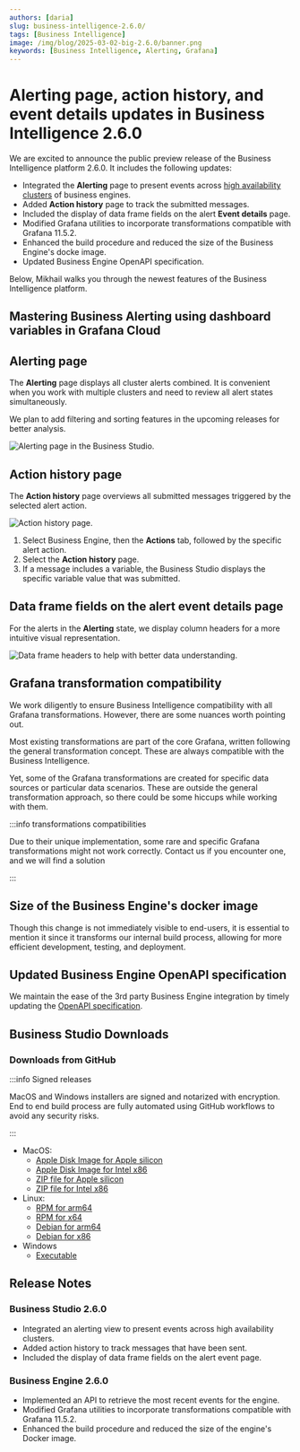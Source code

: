 ```yaml
---
authors: [daria]
slug: business-intelligence-2.6.0/
tags: [Business Intelligence]
image: /img/blog/2025-03-02-big-2.6.0/banner.png
keywords: [Business Intelligence, Alerting, Grafana]
---
```



# Alerting page, action history, and event details updates in Business Intelligence 2.6.0

We are excited to announce the public preview release of the Business Intelligence platform 2.6.0. It includes the following updates:

- Integrated the **Alerting** page to present events across [high availability clusters](/big/studio/manage-clusters/) of business engines.
- Added **Action history** page to track the submitted messages.
- Included the display of data frame fields on the alert **Event details** page.
- Modified Grafana utilities to incorporate transformations compatible with Grafana 11.5.2.
- Enhanced the build procedure and reduced the size of the Business Engine's docke image.
- Updated Business Engine OpenAPI specification.

Below, Mikhail walks you through the newest features of the Business Intelligence platform.

<Youtube
  id="IOYyfIkNwJ4"
  title="Business alerting, action history, and event page updates in Business Intelligence 2.6.0."
/>

## Mastering Business Alerting using dashboard variables in Grafana Cloud

<Youtube
  id="ey0ZSbSDxtI"
  title="Mastering Business Alerting: Dashboard Variables in Grafana Cloud."
/>

## Alerting page

The **Alerting** page displays all cluster alerts combined. It is convenient when you work with multiple clusters and need to review all alert states simultaneously.

We plan to add filtering and sorting features in the upcoming releases for better analysis.

<Image
  title="Alerting page in the Business Studio."
  src="/img/blog/2025-03-02-big-2.6.0/page-alerting.png"
/>

## Action history page

The **Action history** page overviews all submitted messages triggered by the selected alert action.

<Image
  title="Action history page."
  src="/img/blog/2025-03-02-big-2.6.0/action-history.png"
/>

1. Select Business Engine, then the **Actions** tab, followed by the specific alert action.
2. Select the **Action history** page.
3. If a message includes a variable, the Business Studio displays the specific variable value that was submitted.

## Data frame fields on the alert event details page

For the alerts in the **Alerting** state, we display column headers for a more intuitive visual representation.

<Image
  title="Data frame headers to help with better data understanding."
  src="/img/blog/2025-03-02-big-2.6.0/frame.png"
/>

## Grafana transformation compatibility

We work diligently to ensure Business Intelligence compatibility with all Grafana transformations.
However, there are some nuances worth pointing out.

Most existing transformations are part of the core Grafana, written following the general transformation concept. These are always compatible with the Business Intelligence.

Yet, some of the Grafana transformations are created for specific data sources or particular data scenarios. These are outside the general transformation approach, so there could be some hiccups while working with them.

:::info transformations compatibilities

Due to their unique implementation, some rare and specific Grafana transformations might not work correctly. Contact us if you encounter one, and we will find a solution

:::

## Size of the Business Engine's docker image

Though this change is not immediately visible to end-users, it is essential to mention it since it transforms our internal build process, allowing for more efficient development, testing, and deployment.

## Updated Business Engine OpenAPI specification

We maintain the ease of the 3rd party Business Engine integration by timely updating the [OpenAPI specification](/big/api/).

## Business Studio Downloads

### Downloads from GitHub

:::info Signed releases

MacOS and Windows installers are signed and notarized with encryption. End to end build process are fully automated using GitHub workflows to avoid any security risks.

:::

- MacOS:
  - [Apple Disk Image for Apple silicon](https://github.com/VolkovLabs/business-intelligence/releases/download/v2.6.0/Business.Studio-2.6.0-arm64.dmg)
  - [Apple Disk Image for Intel x86](https://github.com/VolkovLabs/business-intelligence/releases/download/2.6.0/Business.Studio-2.6.0-x64.dmg)
  - [ZIP file for Apple silicon](https://github.com/VolkovLabs/business-intelligence/releases/download/v2.6.0/Business.Studio-darwin-arm64-2.6.0.zip)
  - [ZIP file for Intel x86](https://github.com/VolkovLabs/business-intelligence/releases/download/v2.6.0/Business.Studio-darwin-x64-2.6.0.zip)
- Linux:
  - [RPM for arm64](https://github.com/VolkovLabs/business-intelligence/releases/download/v2.6.0/business-studio-2.6.0-1.arm64.rpm)
  - [RPM for x64](https://github.com/VolkovLabs/business-intelligence/releases/download/v2.6.0/business-studio-2.6.0-1.x86_64.rpm)
  - [Debian for arm64](https://github.com/VolkovLabs/business-intelligence/releases/download/v2.6.0/business-studio_2.6.0_arm64.deb)
  - [Debian for x86](https://github.com/VolkovLabs/business-intelligence/releases/download/v2.6.0/business-studio_2.6.0_amd64.deb)
- Windows
  - [Executable](https://github.com/VolkovLabs/business-intelligence/releases/download/v2.6.0/Business.Studio-2.6.0.Setup.exe)

<GettingStarted />

## Release Notes

### Business Studio 2.6.0

- Integrated an alerting view to present events across high availability clusters.
- Added action history to track messages that have been sent.
- Included the display of data frame fields on the alert event page.

### Business Engine 2.6.0

- Implemented an API to retrieve the most recent events for the engine.
- Modified Grafana utilities to incorporate transformations compatible with Grafana 11.5.2.
- Enhanced the build procedure and reduced the size of the engine's Docker image.

<Feedback />
